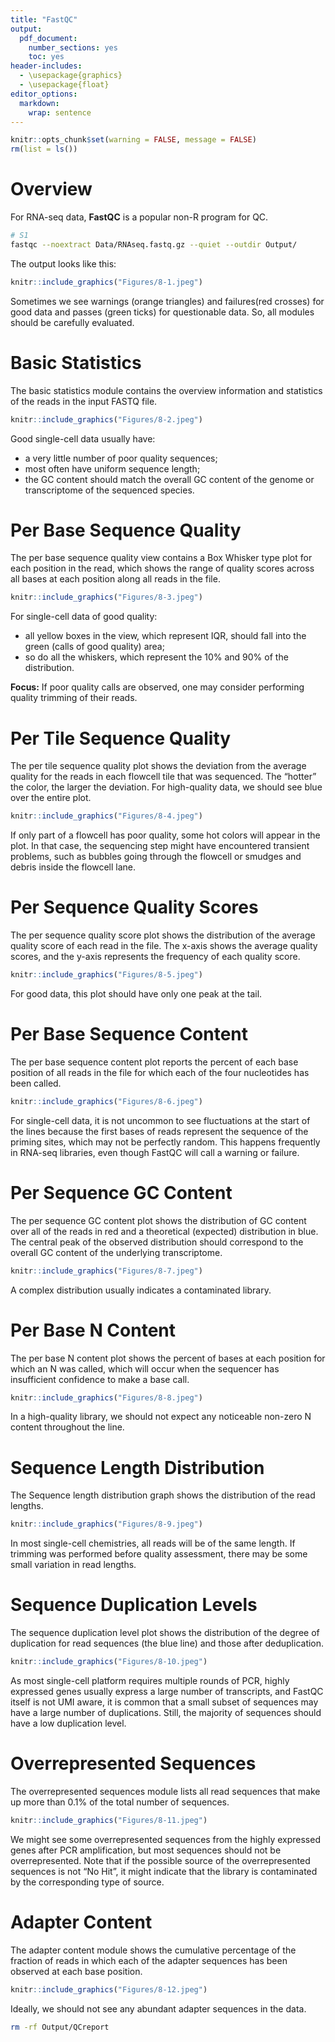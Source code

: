 ```yaml
---
title: "FastQC"
output: 
  pdf_document: 
    number_sections: yes
    toc: yes
header-includes: 
  - \usepackage{graphics}
  - \usepackage{float}
editor_options: 
  markdown: 
    wrap: sentence
---
```


```r
knitr::opts_chunk$set(warning = FALSE, message = FALSE)
rm(list = ls())
```

\newpage

# Overview
For RNA-seq data, **FastQC** is a popular non-R program for QC.
```bash
# S1
fastqc --noextract Data/RNAseq.fastq.gz --quiet --outdir Output/
```

The output looks like this:

```r
knitr::include_graphics("Figures/8-1.jpeg")
```

Sometimes we see warnings (orange triangles) and failures(red crosses) for good data and passes (green ticks) for questionable data. So, all modules should be carefully evaluated.

# Basic Statistics
The basic statistics module contains the overview information and statistics of the reads in the input FASTQ file.

```r
knitr::include_graphics("Figures/8-2.jpeg")
```

Good single-cell data usually have:

- a very little number of poor quality sequences;
- most often have uniform sequence length;
- the GC content should match the overall GC content of the genome or transcriptome of the sequenced species.

# Per Base Sequence Quality
The per base sequence quality view contains a Box Whisker type plot for each position in the read, which shows the range of quality scores across all bases at each position along all reads in the file.

```r
knitr::include_graphics("Figures/8-3.jpeg")
```

For single-cell data of good quality:

- all yellow boxes in the view, which represent IQR, should fall into the green (calls of good quality) area;
- so do all the whiskers, which represent the 10% and 90% of the distribution.

**Focus:** If poor quality calls are observed, one may consider performing quality trimming of their reads.

# Per Tile Sequence Quality
The per tile sequence quality plot shows the deviation from the average quality for the reads in each flowcell tile that was sequenced. The "hotter" the color, the larger the deviation. For high-quality data, we should see blue over the entire plot.

```r
knitr::include_graphics("Figures/8-4.jpeg")
```

If only part of a flowcell has poor quality, some hot colors will appear in the plot. In that case, the sequencing step might have encountered transient problems, such as bubbles going through the flowcell or smudges and debris inside the flowcell lane.

# Per Sequence Quality Scores
The per sequence quality score plot shows the distribution of the average quality score of each read in the file. The x-axis shows the average quality scores, and the y-axis represents the frequency of each quality score.

```r
knitr::include_graphics("Figures/8-5.jpeg")
```

For good data, this plot should have only one peak at the tail.

# Per Base Sequence Content
The per base sequence content plot reports the percent of each base position of all reads in the file for which each of the four nucleotides has been called.

```r
knitr::include_graphics("Figures/8-6.jpeg")
```

For single-cell data, it is not uncommon to see fluctuations at the start of the lines because the first bases of reads represent the sequence of the priming sites, which may not be perfectly random. This happens frequently in RNA-seq libraries, even though FastQC will call a warning or failure.

# Per Sequence GC Content
The per sequence GC content plot shows the distribution of GC content over all of the reads in red and a theoretical (expected) distribution in blue. The central peak of the observed distribution should correspond to the overall GC content of the underlying transcriptome.

```r
knitr::include_graphics("Figures/8-7.jpeg")
```

A complex distribution usually indicates a contaminated library.

# Per Base N Content
The per base N content plot shows the percent of bases at each position for which an N was called, which will occur when the sequencer has insufficient confidence to make a base call.

```r
knitr::include_graphics("Figures/8-8.jpeg")
```

In a high-quality library, we should not expect any noticeable non-zero N content throughout the line.

# Sequence Length Distribution
The Sequence length distribution graph shows the distribution of the read lengths.

```r
knitr::include_graphics("Figures/8-9.jpeg")
```

In most single-cell chemistries, all reads will be of the same length. If trimming was performed before quality assessment, there may be some small variation in read lengths.

# Sequence Duplication Levels
The sequence duplication level plot shows the distribution of the degree of duplication for read sequences (the blue line) and those after deduplication.

```r
knitr::include_graphics("Figures/8-10.jpeg")
```

As most single-cell platform requires multiple rounds of PCR, highly expressed genes usually express a large number of transcripts, and FastQC itself is not UMI aware, it is common that a small subset of sequences may have a large number of duplications. Still, the majority of sequences should have a low duplication level.

# Overrepresented Sequences
The overrepresented sequences module lists all read sequences that make up more than 0.1% of the total number of sequences.

```r
knitr::include_graphics("Figures/8-11.jpeg")
```

We might see some overrepresented sequences from the highly expressed genes after PCR amplification, but most sequences should not be overrepresented. Note that if the possible source of the overrepresented sequences is not “No Hit”, it might indicate that the library is contaminated by the corresponding type of source.

# Adapter Content
The adapter content module shows the cumulative percentage of the fraction of reads in which each of the adapter sequences has been observed at each base position.

```r
knitr::include_graphics("Figures/8-12.jpeg")
```

Ideally, we should not see any abundant adapter sequences in the data.

```bash
rm -rf Output/QCreport
```
